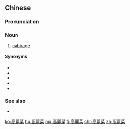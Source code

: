 {{also|高丽菜}}
==Chinese==
{{zh-forms|s=高丽菜|type=21}}

===Pronunciation===
{{zh-pron
|m=gāolícài
|c=gou1 lai6 coi3
|mn=ko-lê-chhài
|h=pfs=kô-lì-chhoi
|cat=n
}}

===Noun===
{{zh-noun|mw=顆|mw2=個}}

# [[cabbage]]

====Synonyms====
* {{zh-l|捲心菜}}
* {{zh-l|洋白菜}}
* {{zh-l|包心菜}}
* {{zh-l|甘藍}}
* {{zh-l|藍菜}}

===See also===
* {{zh-l|白菜}}

{{zh-cat|Vegetables}}

[[ko:高麗菜]]
[[hu:高麗菜]]
[[mg:高麗菜]]
[[fj:高麗菜]]
[[chr:高麗菜]]
[[zh:高麗菜]]